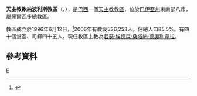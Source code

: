 {{Infobox Roman Catholic diocese
|name=歐納波利斯

|jurisdiction=教區
|latin = Dioecesis Eunapolitana

|image = 
|caption =
|location = [[巴西|巴西]]
|territory = [[巴伊亞州|巴伊亞州]]東南部八市
|population =536,253

|rite = [[罗马礼|罗马礼]]
|patron =
|province = 薩爾瓦多
|established = 1996年
|cathedral = 進教之佑聖母主教座堂
|co-cathedral =
|leadership = 主教
|website =
|patriarch=
|metropolitan =
|ordinary =若瑟·埃德森·桑塔納·德奧利韋拉

|coadjutor archbishop =
|coadjutor bishop =
|auxiliary =
|emeritus =
}}
'''天主教歐納波利斯教區'''（{{lang-la|Dioecesis Eunapolitana}}、{{lang-pt|Diocese de Eunápolis}}），是[[巴西|巴西]]一個[[天主教|天主教]][[教區|教區]]，位於[[巴伊亞州|巴伊亞州]]東南部八市，屬[[天主教薩爾瓦多總教區|薩爾瓦多總教區]]。

教區成立於1996年6月12日，<ref>{{Cite web |url=http://www.vatican.va/holy_father/john_paul_ii/apost_constitutions/documents/hf_jp-ii_apc_19960612_eunapolitana_lt.html |title=升為教區的宗座憲令 |access-date=2013-11-29 |archive-date=2014-05-18 |archive-url=https://web.archive.org/web/20140518003901/http://www.vatican.va/holy_father/john_paul_ii/apost_constitutions/documents/hf_jp-ii_apc_19960612_eunapolitana_lt.html |dead-url=no }}</ref>2006年有教友536,253人，佔總人口85.5%。有四十個堂區、司鐸四十五人。現任教區主教為[[若瑟·埃德森·桑塔納·德奧利韋拉|若瑟·埃德森·桑塔納·德奧利韋拉]]。

==參考資料==
{{reflist}}

[[Category:巴西天主教教區|E]]